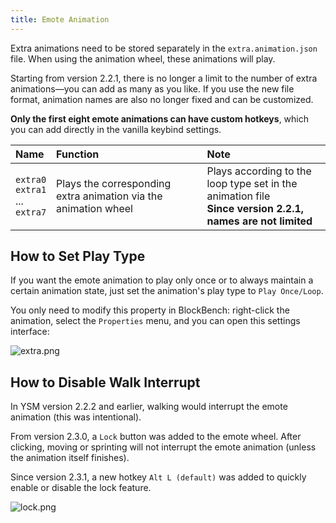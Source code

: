 ```yaml
---
title: Emote Animation
---
```


Extra animations need to be stored separately in the `extra.animation.json` file. When using the animation wheel, these animations will play.

Starting from version 2.2.1, there is no longer a limit to the number of extra animations—you can add as many as you like. If you use the new file format, animation names are also no longer fixed and can be customized.

**Only the first eight emote animations can have custom hotkeys**, which you can add directly in the vanilla keybind settings.

| Name                                       | Function                                                        | Note                                                                                                          |
| :----------------------------------------- | :-------------------------------------------------------------- | :------------------------------------------------------------------------------------------------------------ |
| `extra0`<br/>`extra1`<br/>...<br/>`extra7` | Plays the corresponding extra animation via the animation wheel | Plays according to the loop type set in the animation file<br/>**Since version 2.2.1, names are not limited** |

## How to Set Play Type

If you want the emote animation to play only once or to always maintain a certain animation state, just set the animation's play type to `Play Once/Loop`.

You only need to modify this property in BlockBench: right-click the animation, select the `Properties` menu, and you can open this settings interface:

![extra.png](/images/Vxr6khACRDjHKYd.png)

## How to Disable Walk Interrupt

In YSM version 2.2.2 and earlier, walking would interrupt the emote animation (this was intentional).

From version 2.3.0, a `Lock` button was added to the emote wheel. After clicking, moving or sprinting will not interrupt the emote animation (unless the animation itself finishes).

Since version 2.3.1, a new hotkey `Alt L (default)` was added to quickly enable or disable the lock feature.

![lock.png](/images/PoFnd8Qpemg32V7.png)
